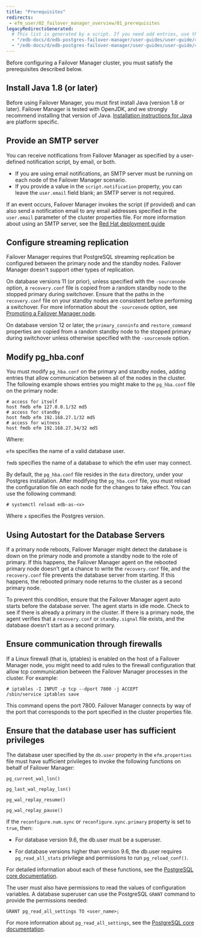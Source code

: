 ```yaml
---
title: "Prerequisites"
redirects: 
 - efm_user/02_failover_manager_overview/01_prerequisites
legacyRedirectsGenerated:
  # This list is generated by a script. If you need add entries, use the `legacyRedirects` key.
  - "/edb-docs/d/edb-postgres-failover-manager/user-guides/user-guide/4.0/prerequisites.html"
  - "/edb-docs/d/edb-postgres-failover-manager/user-guides/user-guide/4.1/prerequisites.html"
---
```


<div id="prerequisites" class="registered_link"></div>

Before configuring a Failover Manager cluster, you must satisfy the prerequisites described below.

## Install Java 1.8 (or later)

Before using Failover Manager, you must first install Java (version 1.8 or later). Failover Manager is tested with OpenJDK, and we strongly recommend installing that version of Java. [Installation instructions for Java](https://openjdk.java.net/install/) are platform specific.

## Provide an SMTP server

You can receive notifications from Failover Manager as specified by a user-defined notification script, by email, or both.

-   If you are using email notifications, an SMTP server must be running on each node of the Failover Manager scenario.
-   If you provide a value in the `script.notification` property, you can leave the `user.email` field blank; an SMTP server is not required.

If an event occurs, Failover Manager invokes the script (if provided) and can also send a notification email to any email addresses specified in the `user.email` parameter of the cluster properties file. For more information about using an SMTP server, see the [Red Hat deployment guide](https://access.redhat.com/site/documentation/en-US/Red_Hat_Enterprise_Linux/6/html/Deployment_Guide/s1-email-mta.html)

## Configure streaming replication

Failover Manager requires that PostgreSQL streaming replication be configured between the primary node and the standby nodes. Failover Manager doesn't support other types of replication.

On database versions 11 (or prior), unless specified with the `-sourcenode` option, a `recovery.conf` file is copied from a random standby node to the stopped primary during switchover. Ensure that the paths in the `recovery.conf` file on your standby nodes are consistent before performing a switchover. For more information about the `-sourcenode` option, see [Promoting a Failover Manager node](../05_using_efm/#promote_node).

On database version 12 or later, the `primary_conninfo` and `restore_command` properties are copied from a random standby node to the stopped primary during switchover unless otherwise specified with the `-sourcenode` option.

## Modify pg_hba.conf

You must modify `pg_hba.conf` on the primary and standby nodes, adding entries that allow communication between all of the nodes in the cluster. The following example shows entries you might make to the `pg_hba.conf` file on the primary node:

```text
# access for itself
host fmdb efm 127.0.0.1/32 md5
# access for standby
host fmdb efm 192.168.27.1/32 md5
# access for witness
host fmdb efm 192.168.27.34/32 md5
```

Where:

 `efm` specifies the name of a valid database user.

 `fmdb` specifies the name of a database to which the efm user may connect.

By default, the `pg_hba.conf` file resides in the `data` directory, under your Postgres installation. After modifying the `pg_hba.conf` file, you must reload the configuration file on each node for the changes to take effect. You can use the following command:

 `# systemctl reload edb-as-<x>`

Where `x` specifies the Postgres version.

## Using Autostart for the Database Servers

If a primary node reboots, Failover Manager might detect the database is down on the primary node and promote a standby node to the role of primary. If this happens, the Failover Manager agent on the rebooted primary node doesn't get a chance to write the `recovery.conf` file, and the `recovery.conf` file prevents the database server from starting. If this happens, the rebooted primary node returns to the cluster as a second primary node.

To prevent this condition, ensure that the Failover Manager agent auto starts before the database server. The agent starts in idle mode. Check to see if there is already a primary in the cluster. If there is a primary node, the agent verifies that a `recovery.conf` or `standby.signal` file exists, and the database doesn't start as a second primary.

## Ensure communication through firewalls

If a Linux firewall (that is, iptables) is enabled on the host of a Failover Manager node, you might need to add rules to the firewall configuration that allow tcp communication between the Failover Manager processes in the cluster. For example:

```text
# iptables -I INPUT -p tcp --dport 7800 -j ACCEPT
/sbin/service iptables save
```

This command opens the port 7800. Failover Manager connects by way of the port that corresponds to the port specified in the cluster properties file.

## Ensure that the database user has sufficient privileges

The database user specified by the `db.user` property in the `efm.properties` file must have sufficient privileges to invoke the following functions on behalf of Failover Manager:

 `pg_current_wal_lsn()`

 `pg_last_wal_replay_lsn()`

 `pg_wal_replay_resume()`

 `pg_wal_replay_pause()`


If the `reconfigure.num.sync` or `reconfigure.sync.primary` property is set to `true`, then:

- For database version 9.6, the db.user must be a superuser.

- For database versions higher than version 9.6, the db.user requires `pg_read_all_stats` privilege and permissions to run `pg_reload_conf()`.

For detailed information about each of these functions, see the [PostgreSQL core documentation](https://www.postgresql.org/docs/current/index.html).

The user must also have permissions to read the values of configuration variables. A database superuser can use the PostgreSQL `GRANT` command to provide the permissions needed:

```text
GRANT pg_read_all_settings TO <user_name>;
```

For more information about `pg_read_all_settings`, see the [PostgreSQL core documentation](https://www.postgresql.org/docs/current/default-roles.html).
